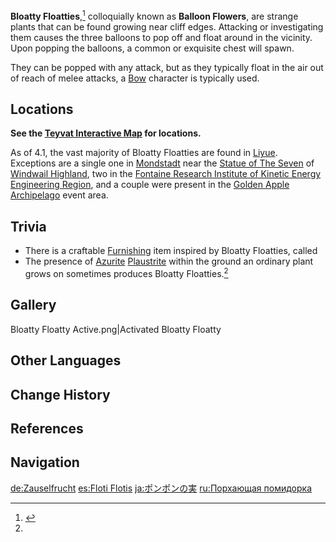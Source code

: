 {{Terminology Infobox
|image        = Bloatty Floatty.png
|world        = Teyvat
|type         = Exploration
}}
'''Bloatty Floatties''',<ref name="Lanterns">{{Ref/Quest|Currents Deep Beneath the Lanterns}}</ref> colloquially known as '''Balloon Flowers''', are strange plants that can be found growing near cliff edges. Attacking or investigating them causes the three balloons to pop off and float around in the vicinity. Upon popping the balloons, a common or exquisite chest will spawn.

They can be popped with any attack, but as they typically float in the air out of reach of melee attacks, a [[Bow]] character is typically used.

==Locations==
'''See the [https://webstatic-sea.mihoyo.com/app/ys-map-sea/index.html#/map/2?shown_types=68 Teyvat Interactive Map] for locations.'''

As of 4.1, the vast majority of Bloatty Floatties are found in [[Liyue]]. Exceptions are a single one in [[Mondstadt]] near the [[Statue of The Seven]] of [[Windwail Highland]], two in the [[Fontaine Research Institute of Kinetic Energy Engineering Region]], and a couple were present in the [[Golden Apple Archipelago/1.6|Golden Apple Archipelago]] event area.

==Trivia==
* There is a craftable [[Furnishing]] item inspired by Bloatty Floatties, called {{LL|"A Bloatty Floatty's Dream of the Sky"|.}}
* The presence of [[Azurite]] [[Plaustrite]] within the ground an ordinary plant grows on sometimes produces Bloatty Floatties.<ref name="Lanterns"/>

==Gallery==
<gallery>
Bloatty Floatty Active.png|Activated Bloatty Floatty
</gallery>

==Other Languages==
{{Other Languages
|en      = Bloatty Floatty
|zhs     = 蓬蓬果
|zhs_rm  = Péngpéng Guǒ
|zht     = 蓬蓬果
|zht_rm  = Péngpéng Guǒ
|zh_tl   = Fluffy-Fluffy Fruit
|zh_note = The reduplication of {{zh|s=蓬|t=蓬|rm=péng}} is used to make the name sound cuter.
|ja      = ポンポンの実
|ja_rm   = Ponpon no Mi
|ja_tl   = Pom-Pom Fruit
|ko      = 퐁퐁<->나무
|ko_tl   = Pong-Pong Tree
|es      = Floti Floti
|es_tl   = Floatty Floatty
|es_note = {{es|Floti}} is a cutified version of {{es|flote|to float.}}
|fr      = Fruit pompon
|fr_tl   = Pompom Fruit
|ru      = Порхающая помидорка
|ru_tl   = Fluttering Tomato
|th      = Bloatty Floatty
|vi      = {{tt|Quả|果}} {{tt|Bồng Bồng|蓬蓬}}
|vi_tl   = 
|de      = Zauselfrucht
|de_tl   = Codger Fruit
|id      = Bloatty Floatty
|pt      = Semente Flutuante
|pt_tl   = Floating Seed
|tr      = Bir Balon Çiçeği
|tr_tl   = A Balloon Flower
|it      = Fiore fluttuante
|it_tl   = 
}}

==Change History==
{{Change History|1.0}}

==References==
{{Reflist}}

==Navigation==
{{Exploration Navbox}}

[[de:Zauselfrucht]]
[[es:Floti Flotis]]
[[ja:ポンポンの実]]
[[ru:Порхающая помидорка]]